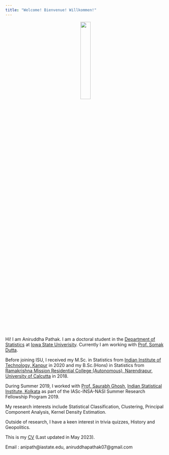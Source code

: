 ```yaml
---
title: "Welcome! Bienvenue! Willkommen!"
---
```


<p align="center">
  <img width="25%" height="25%" src="./media/A.jpg">
</p>

Hi! I am Aniruddha Pathak. I am a doctoral student in the [Department of Statistics](https://www.stat.iastate.edu/) at [Iowa State Univerisity](https://www.iastate.edu/). Currently I am working with [Prof. Somak Dutta](https://faculty.sites.iastate.edu/somakd/).

Before joining ISU, I received my M.Sc. in Statistics from [Indian Institute of Technology, Kanpur](https://www.iitk.ac.in/) in 2020 and my B.Sc.(Hons) in Statistics from [Ramakrishna Mission Residential College (Autonomous), Narendrapur](https://rkmrc.in/), [University of Calcutta](https://www.caluniv.ac.in/) in 2018.

During Summer 2019, I worked with [Prof. Saurabh Ghosh](https://www.isical.ac.in/~saurabh/), [Indian Statistical Institute, Kolkata](https://www.isical.ac.in/) as part of the IASc-INSA-NASI Summer Research Fellowship Program 2019.

My research interests include Statistical Classification, Clustering, Principal Component Analysis, Kernel Density Estimation.

Outside of research, I have a keen interest in trivia quizzes, History and Geopolitics.

This is my [CV](./media/APathak_CV.pdf) (Last updated in May 2023).

Email : anipath@iastate.edu, aniruddhapathak07@gmail.com
